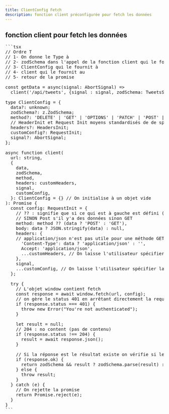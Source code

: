 ```yaml
---
title: ClientConfig Fetch
description: fonction client préconfigurée pour fetch les données
---
```


## fonction client pour fetch les données

<Pre>
```tsx
// Ordre T
// 1- On donne le Type à 
// 2- zodSchema<T> dans l'appel de la fonction client qui le fournit à 
// 3- ClientConfig<T> qui le fournit à 
// 4- client<T> qui le fournit au
// 5- retour de la promise<T>

const getData = async(signal: AbortSignal) => 
  client('/api/tweets', {signal : signal, zodSchema: TweetsScheme});

type ClientConfig<T> = {
  data?: unknown;
  zodSchema?: z.ZodSchema<T>;
  method?: 'DELETE' | 'GET' | 'OPTIONS' | 'PATCH' | 'POST' | 'PUT';
  // HeaderInit et Request Init moyens standardisés de de spécifier la configuration des requêtes HTTP en TypeScript
  headers?: HeadersInit;
  customConfig?: RequestInit;
  signal?: AbortSignal;
};

async function client<T>(
  url: string,
  {
    data,
    zodSchema,
    method,
    headers: customHeaders,
    signal,
    customConfig,
  }: ClientConfig<T> = {} // On initialise à un objet vide
): Promise<T> {
  const config: RequestInit = {
    // ?? : signifie que si ce qui est à gauche est défini (method) alors on l'utilisira
    // SINON Post s'il y'a des données sinon GET
    method: method ?? (data ? 'POST' : 'GET'),
    body: data ? JSON.stringify(data) : null,
    headers: {
    // application/json n'est pas utile pour une méthode GET
      'Content-Type': data ? 'application/json' : '',
      Accept: 'application/json',
      ...customHeaders, // On laisse l'utilisateur spécifier les header dans l'appel de la fonction, si c'est le cas on écrase le reste
    },
    signal,
    ...customConfig, // On laisse l'utilisateur spécifier la config dans l'appel de la fonction, si c'est le cas on écrase
  };

  try {
    // L'objet window contient fetch
    const response = await window.fetch(url, config);
    // on gère le status 401 en arrêtant directement la request
    if (response.status === 401) {
      throw new Error("You're not authenticated");
    }

    let result = null;
    // 204 : no content (pas de contenu)
    if (response.status !== 204) {
      result = await response.json();
    }

    // Si la réponse est le résultat existe on vérifie si le schéma est ok 
    if (response.ok) {
      return zodSchema && result ? zodSchema.parse(result) : result;
    } else {
      throw result;
    }
  } catch (e) {
    // On rejette la promise
    return Promise.reject(e);
  }
}
```
</Pre>